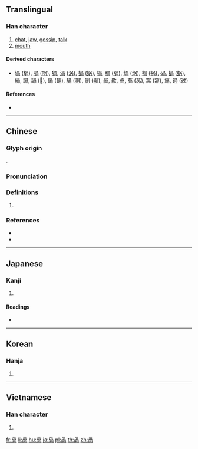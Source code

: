 {{also|呙}}
==Translingual==

===Han character===
{{Han char|rn=30|rad=口|as=06|sn=9|four=77227|canj=BBR|ids=⿵冎口}}

# [[chat]], [[jaw]], [[gossip]], [[talk]]
# [[mouth]]

====Derived characters====
* [[堝]] ([[埚]]), [[喎]] ([[㖞]]), [[猧]], [[渦]] ([[涡]]), [[媧]] ([[娲]]), [[楇]], [[腡]] ([[脶]]), [[煱]] ([[㶽]]), [[禍]] ([[祸]]), [[碢]], [[蝸]] ([[蜗]]), [[緺]], [[踻]], [[諣]] ([[𫍩]]), [[鍋]] ([[锅]]), [[騧]] ([[䯄]]), [[剮]] ([[剐]]), [[旤]], [[歄]], [[卨]], [[萵]] ([[莴]]), [[窩]] ([[窝]]), [[瘑]], [[過]] ([[过]])

====References====
* {{Han ref|kx=0188.040|dkj=03573|dj=0407.040|hdz=10616.010|uh=54BC|ud=21692|bh=CE4A|bd=52810}}

----

==Chinese==
{{zh-forms|s=呙}}

===Glyph origin===
{{Han etym}}
{{Han compound|冎|口|c1=p|c2=s|ls=psc}}.

===Pronunciation===
{{zh-pron
|m=kuāi
|c=kwaa1,wo4,waa1,gwo1
|mc=y
|oc=y
|cat=
}}

===Definitions===
{{zh-hanzi}}

# {{rfdef|zh}}

===References===
* {{R:twedu|B00327}}
* {{R:yue:Hanzi}}

----

==Japanese==

===Kanji===
{{ja-kanji|grade=|rs=口06}}

# {{defn|lang=ja|sort=口06}}

====Readings====
* {{ja-readings|goon=[[け]] (ke)|kanon=[[か]] (ka), [[かい]] (kai)|kun=[[よこしま]] (yokoshima)}}

----

==Korean==

===Hanja===
{{ko-hanja|hangeul=괘|rv=gwae|mr=kwae|y=kway}}

# {{defn|lang=ko|sort=口06}}

----

==Vietnamese==

===Han character===
{{vi-hantu|[[oà]], [[oa]], [[ùa]], [[ua]], [[uả]]|rs=口06}}

# {{defn|lang=vi}}

[[fr:咼]]
[[li:咼]]
[[hu:咼]]
[[ja:咼]]
[[pl:咼]]
[[th:咼]]
[[zh:咼]]